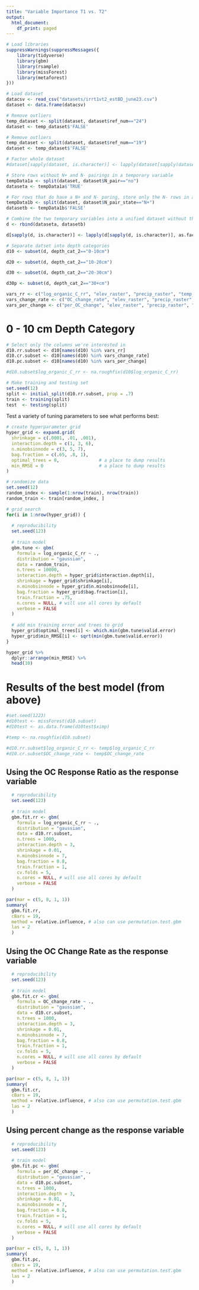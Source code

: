 ```yaml
---
title: "Variable Importance T1 vs. T2"
output:
  html_document:
    df_print: paged
---
```



```r
# Load libraries
suppressWarnings(suppressMessages({
    library(tidyverse)
    library(gbm)
    library(rsample)
    library(missForest)
    library(metaforest)
}))
```

```r
# Load dataset
datacsv <- read_csv("datasets/irrt1vt2_estBD_june23.csv")
dataset <- data.frame(datacsv)

# Remove outliers
temp_dataset <- split(dataset, dataset$ref_num=="24")
dataset <- temp_dataset$'FALSE'

# Remove outliers
temp_dataset <- split(dataset, dataset$ref_num=="19")
dataset <- temp_dataset$'FALSE'

# Factor whole dataset
#dataset[sapply(dataset, is.character)] <- lapply(dataset[sapply(dataset, is.character)], as.factor)

# Store rows without N+ and N- pairings in a temporary variable
tempData1a <- split(dataset, dataset$N_pair=="no")
dataseta <- tempData1a$'TRUE'

# For rows that do have a N+ and N- paring, store only the N- rows in a temporary variable
tempData1b <- split(dataset, dataset$N_pair_state=="N+")
datasetb <- tempData1b$'FALSE'

# Combine the two temporary variables into a unified dataset without the N+ treatments where such pairings exist in the dataset
d <- rbind(dataseta, datasetb)

d[sapply(d, is.character)] <- lapply(d[sapply(d, is.character)], as.factor)

# Separate datset into depth categories
d10 <- subset(d, depth_cat_2=="0-10cm")

d20 <- subset(d, depth_cat_2=="10-20cm")

d30 <- subset(d, depth_cat_2=="20-30cm")

d30p <- subset(d, depth_cat_2=="30+cm")
```

```r
vars_rr <- c("log_organic_C_rr", "elev_raster", "precip_raster", "temp_raster", "aridity_index", "crop_type", "multiple_crops", "tillage_freq", "tillage_type", "residue_removal", "grazed", "inorganic_N_applied", "herbicide", "OM_applied", "inorganic_C_applied", "years_since_irrig_t1", "study_duration", "irrig_method_cat", "irrig_water_type", "per_clay_t1", "per_sand_t1", "soil_pH_t1", "total_N_t1")
vars_change_rate <- c("OC_change_rate", "elev_raster", "precip_raster", "temp_raster", "aridity_index", "crop_type", "multiple_crops", "tillage_freq", "tillage_type", "residue_removal", "grazed", "inorganic_N_applied", "herbicide", "OM_applied", "inorganic_C_applied", "years_since_irrig_t1", "study_duration", "irrig_method_cat", "irrig_water_type", "per_clay_t1", "per_sand_t1", "soil_pH_t1", "total_N_t1")
vars_per_change <- c("per_OC_change", "elev_raster", "precip_raster", "temp_raster", "aridity_index", "crop_type", "multiple_crops", "tillage_freq", "tillage_type", "residue_removal", "grazed", "inorganic_N_applied", "herbicide", "OM_applied", "inorganic_C_applied", "years_since_irrig_t1", "study_duration", "irrig_method_cat", "irrig_water_type", "per_clay_t1", "per_sand_t1", "soil_pH_t1", "total_N_t1")
```


# 0 - 10 cm Depth Category

```r
# Select only the columns we're interested in
d10.rr.subset <- d10[names(d10) %in% vars_rr]
d10.cr.subset <- d10[names(d10) %in% vars_change_rate]
d10.pc.subset <- d10[names(d10) %in% vars_per_change]

#d10.subset$log_organic_C_rr <- na.roughfix(d10$log_organic_C_rr)

# Make training and testing set
set.seed(12)
split <- initial_split(d10.rr.subset, prop = .7)
train <- training(split)
test  <- testing(split)
```

Test a variety of tuning parameters to see what performs best:
```r
# create hyperparameter grid
hyper_grid <- expand.grid(
  shrinkage = c(.0001, .01, .001),
  interaction.depth = c(1, 3, 6),
  n.minobsinnode = c(3, 5, 7),
  bag.fraction = c(.65, .8, 1), 
  optimal_trees = 0,               # a place to dump results
  min_RMSE = 0                     # a place to dump results
)
```

```r
# randomize data
set.seed(12)
random_index <- sample(1:nrow(train), nrow(train))
random_train <- train[random_index, ]

# grid search 
for(i in 1:nrow(hyper_grid)) {
  
  # reproducibility
  set.seed(123)
  
  # train model
  gbm.tune <- gbm(
    formula = log_organic_C_rr ~ .,
    distribution = "gaussian",
    data = random_train,
    n.trees = 10000,
    interaction.depth = hyper_grid$interaction.depth[i],
    shrinkage = hyper_grid$shrinkage[i],
    n.minobsinnode = hyper_grid$n.minobsinnode[i],
    bag.fraction = hyper_grid$bag.fraction[i],
    train.fraction = .75,
    n.cores = NULL, # will use all cores by default
    verbose = FALSE
  )
  
  # add min training error and trees to grid
  hyper_grid$optimal_trees[i] <- which.min(gbm.tune$valid.error)
  hyper_grid$min_RMSE[i] <- sqrt(min(gbm.tune$valid.error))
}

hyper_grid %>% 
  dplyr::arrange(min_RMSE) %>%
  head(10)
```

# Results of the best model (from above)

```r
#set.seed(1223)
#d10test <- missForest(d10.subset)
#d10test <- as.data.frame(d10test$ximp)

#temp <- na.roughfix(d10.subset)

#d10.rr.subset$log_organic_C_rr <- temp$log_organic_C_rr
#d10.cr.subset$OC_change_rate <- temp$OC_change_rate
```

## Using the OC Response Ratio as the response variable

```r
  # reproducibility
  set.seed(123)
  
  # train model
  gbm.fit.rr <- gbm(
    formula = log_organic_C_rr ~ .,
    distribution = "gaussian",
    data = d10.rr.subset,
    n.trees = 1000,
    interaction.depth = 3,
    shrinkage = 0.01,
    n.minobsinnode = 7,
    bag.fraction = 0.8,
    train.fraction = 1,
    cv.folds = 5,
    n.cores = NULL, # will use all cores by default
    verbose = FALSE
  )
```

```r
par(mar = c(5, 8, 1, 1))
summary(
  gbm.fit.rr, 
  cBars = 19,
  method = relative.influence, # also can use permutation.test.gbm
  las = 2
  )
```

## Using the OC Change Rate as the response variable

```r
  # reproducibility
  set.seed(123)
  
  # train model
  gbm.fit.cr <- gbm(
    formula = OC_change_rate ~ .,
    distribution = "gaussian",
    data = d10.cr.subset,
    n.trees = 1000,
    interaction.depth = 3,
    shrinkage = 0.01,
    n.minobsinnode = 7,
    bag.fraction = 0.8,
    train.fraction = 1,
    cv.folds = 5,
    n.cores = NULL, # will use all cores by default
    verbose = FALSE
  )
```

```r
par(mar = c(5, 8, 1, 1))
summary(
  gbm.fit.cr, 
  cBars = 19,
  method = relative.influence, # also can use permutation.test.gbm
  las = 2
  )
```

## Using percent change as the response variable

```r
  # reproducibility
  set.seed(123)
  
  # train model
  gbm.fit.pc <- gbm(
    formula = per_OC_change ~ .,
    distribution = "gaussian",
    data = d10.pc.subset,
    n.trees = 1000,
    interaction.depth = 3,
    shrinkage = 0.01,
    n.minobsinnode = 7,
    bag.fraction = 0.8,
    train.fraction = 1,
    cv.folds = 5,
    n.cores = NULL, # will use all cores by default
    verbose = FALSE
  )
```

```r
par(mar = c(5, 8, 1, 1))
summary(
  gbm.fit.pc, 
  cBars = 19,
  method = relative.influence, # also can use permutation.test.gbm
  las = 2
  )
```
